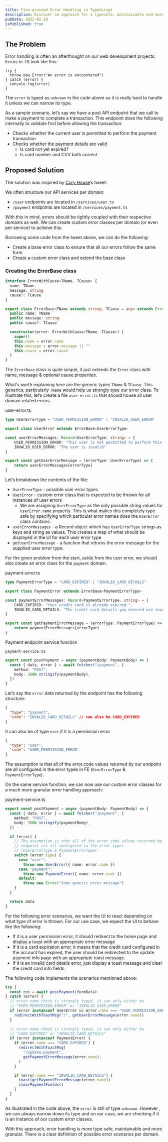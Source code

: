 ```yaml
---
title: Fine-grained Error Handling in TypeScript
description: Discover an approach for a typesafe, maintainable and more granular error handling in TypeScript
pubDate: 2023-02-28
isPublished: true
---
```



## The Problem

Error handling is often an afterthought on our web development projects. Errors in TS look like this:

```tsx
try {
  throw new Error("An error is encountered")
} catch (error) {
  console.log(error)
}
```

The `error` is typed as `unknown` in the code above so it is really hard to handle it unless we can narrow its type.

As a sample scenario, let’s say we have a post API endpoint that we call to make a payment to complete a transaction. This endpoint does the following internally to validate first before allowing the transaction:

- Checks whether the current user is permitted to perform the payment transaction
- Checks whether the payment details are valid
  - Is card not yet expired?
  - Is card number and CVV both correct

## Proposed Solution

The solution was inspired by [Cory House](https://twitter.com/housecor)’s tweet:

<Tweet url="https://twitter.com/housecor/status/1612222617141878784?s=46&t=8Oo1vNegqZWWSnV9ep2WJQ"/>

We often structure our API services per domain:

- `/user` endpoints are located in `/services/user.ts`
- `/payment` endpoints are located in `/services/payment.ts`

With this in mind, errors should be tightly coupled with their respective domains as well. We can create custom error classes per domain (or even per service) to achieve this.

Borrowing some code from the tweet above, we can do the following:

- Create a base error class to ensure that all our errors follow the same form
- Create a custom error class and extend the base class

### Creating the ErrorBase class

```ts
interface ErrorWithCause<TName, TCause> {
  name: TName
  message: string
  cause?: TCause
}

export class ErrorBase<TName extends string, TCause = any> extends Error {
  public name: TName
  public message: string
  public cause?: TCause

  constructor(error: ErrorWithCause<TName, TCause>) {
    super()
    this.name = error.name
    this.message = error.message || ""
    this.cause = error.cause
  }
}
```

The `ErrorBase` class is quite simple, it just extends the `Error` class with name, message & optional cause properties.

What’s worth explaining here are the generic types `TName` & `TCause`. This generics, particularly `TName` would help us strongly type our error class. To illustrate this, let’s create a file `user-error.ts` that should house all user domain related errors.

user-error.ts

```typescript
type UserErrorType = "USER_PERMISSION_ERROR" | "INVALID_USER_ERROR"

export class UserError extends ErrorBase<UserErrorType>

const userErrorMessages: Record<UserErrorType, string> = {
	USER_PERMISSION_ERROR: "This user is not permitted to perform this operation.",
	INVALID_USER_ERROR: "The user is invalid"
}

export const getUserErrorMessage = (errorType: UserErrorType) => {
	return userErrorMessages[errorType]
}
```

Let’s breakdown the contents of the file:

- `UserErrorType` - possible user error types
- `UserError` - custom error class that is expected to be thrown for all instances of user errors
  - We are assigning `UserErrorType` as the only possible string values for `UserError.name` property. This is what makes this completely type safe by specifying which particular error names does the `UserError` class contains.
- `userErrorMessages` - a Record object which has `UserErrorType` strings as keys and string as values. This creates a map of what should be displayed in the UI for each user error type
- `getUserErrorMessage` - a function that returns the error message for the supplied user error type.

For the given problem from the start, aside from the user error, we should also create an error class for the `payment` domain.

payment-error.ts

```ts
type PaymentErrorType = "CARD_EXPIRED" | "INVALID_CARD_DETAILS"

export class PaymentError extends ErrorBase<PaymentErrorType>

const paymentErrorMessages: Record<PaymentErrorType, string> = {
	CARD_EXPIRED: "Your credit card is already expired.",
	INVALID_CARD_DETAILS: "The credit card details you entered are invalid."
}

export const getPaymentErrorMessage = (errorType: PaymentErrorType) => {
	return paymentErrorMessages[errorType]
}
```

Payment endpoint service function

`payment-service.ts`

```ts
export const postPayment = async (paymentBody: PaymentBody) => {
  const { data, error } = await fetcher("/payment", {
    method: "POST",
    body: JSON.stringify(paymentBody),
  })
}
```

Let’s say the `error` data returned by the endpoint has the following structure:

```json
{
  "type": "payment",
  "code": "INVALID_CARD_DETAILS" // can also be CARD_EXPIRED
}
```

It can also be of type `user` if it is a permission error

```json
{
  "type": "user",
  "code": "USER_PERMISSION_ERROR"
}
```

The assumption is that all of the error.code values returned by our endpoint are all configured in the error types in FE (`UserErrorType` & `PaymentErrorType`).

On the same service function, we can now use our custom error classes for a much more granular error handling approach:

payment-service.ts

```ts
export const postPayment = async (paymentBody: PaymentBody) => {
  const { data, error } = await fetcher("/payment", {
    method: "POST",
    body: JSON.stringify(paymentBody),
  })

  if (error) {
    // The assumption is that all of the error.code values returned by our
    // endpoint are all configured in the error types
    // (UserErrorType & PaymentErrorType).
    switch (error.type) {
      case "user":
        throw new UserError({ name: error.code })
      case "payment":
        throw new PaymentError({ name: error.code })
      default:
        throw new Error("Some generic error message")
    }
  }

  return data
}
```

For the following error scenarios, we want the UI to react depending on what type of error is thrown. For our use case, we expect the UI to behave like the following:

- If it is a user permission error, it should redirect to the home page and display a toast with an appropriate error message
- If it is a card expiration error, it means that the credit card configured in the account has expired, the user should be redirected to the update payment info page with an appropriate toast message.
- If it is an invalid card details error, just display a toast message and clear the credit card info fields.

The following code implements the scenarios mentioned above:

```ts
try {
  const res = await postPayment(formData)
} catch (error) {
  // error.name check is strongly typed, it can only either be
  // "USER_PERMISSION_ERROR" or "INVALID_USER_ERROR"
  if (error instanceof UserError && error.name === "USER_PERMISSION_ERROR") {
    redirectWithToastMsg("/", getUserErrorMessage(error.name))
  }

  // error.name check is strongly typed, it can only either be
  // "CARD_EXPIRED" or "INVALID_CARD_DETAILS"
  if (error instanceof PaymentError) {
    if (error.name === "CARD_EXPIRED") {
      redirectWithToastMsg(
        "/update-payment",
        getPaymentErrorMessage(error.name),
      )
    }

    if (error.name === "INVALID_CARD_DETAILS") {
      toast(getPaymentErrorMessage(error.name))
      clearPaymentFields()
    }
  }
}
```

As illustrated in the code above, the `error` is still of type `unknown`. However , we can always narrow down its type and on our case, we are checking if it is an instance of our custom error classes.

With this approach, error handling is more type safe, maintainable and more granular. There is a clear definition of possible error scenarios per domain.
